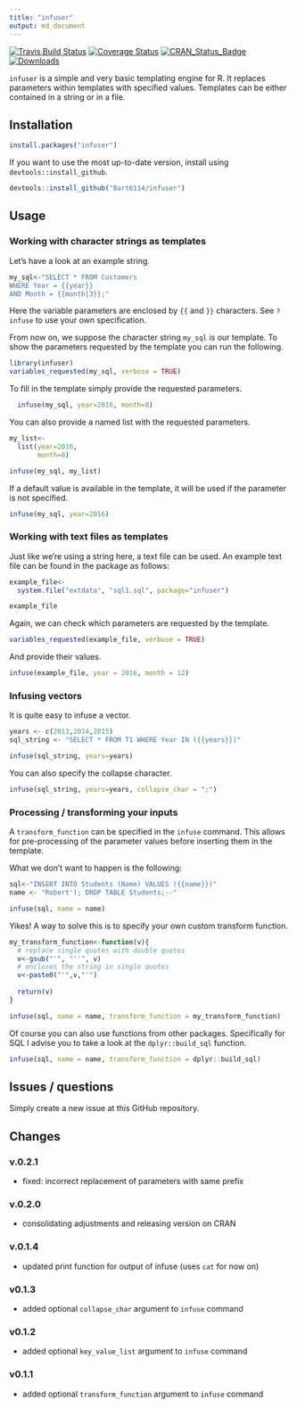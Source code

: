```yaml
---
title: "infuser"
output: md_document
---
```


[![Travis Build Status](https://travis-ci.org/Bart6114/infuser.svg)](https://travis-ci.org/Bart6114/infuser)
[![Coverage Status](https://coveralls.io/repos/Bart6114/infuser/badge.svg)](https://coveralls.io/r/Bart6114/infuser)
[![CRAN_Status_Badge](http://www.r-pkg.org/badges/version/infuser)](http://cran.r-project.org/web/packages/infuser)
[![Downloads](http://cranlogs.r-pkg.org/badges/infuser)](http://cran.rstudio.com/package=infuser)

```infuser``` is a simple and very basic templating engine for R. It replaces parameters within templates with specified values. Templates can be either contained in a string or in a file.

## Installation

```r
install.packages("infuser")
```

If you want to use the most up-to-date version, install using ```devtools::install_github```.

```r
devtools::install_github("Bart6114/infuser")
```

## Usage

### Working with character strings as templates

Let's have a look at an example string.

```r
my_sql<-"SELECT * FROM Customers
WHERE Year = {{year}}
AND Month = {{month|3}};"
```

Here the variable parameters are enclosed by ```{{``` and ```}}``` characters. See ```?infuse``` to use your own specification.

From now on, we suppose the character string ```my_sql```  is our template. To show the parameters requested by the template you can run the following.

```r
library(infuser)
variables_requested(my_sql, verbose = TRUE)
```

To fill in the template simply provide the requested parameters.

```r
  infuse(my_sql, year=2016, month=8)
```

You can also provide a named list with the requested parameters.

```r
my_list<- 
  list(year=2016,
       month=8)

infuse(my_sql, my_list)
```

If a default value is available in the template, it will be used if the parameter is not specified.

```r
infuse(my_sql, year=2016)
```

### Working with text files as templates

Just like we're using a string here, a text file can be used. An example text file can be found in the package as follows:

```r
example_file<-
  system.file("extdata", "sql1.sql", package="infuser")

example_file
```

Again, we can check which parameters are requested by the template.

```r
variables_requested(example_file, verbose = TRUE)
```

And provide their values.

```r
infuse(example_file, year = 2016, month = 12)
```

### Infusing vectors

It is quite easy to infuse a vector.

```r
years <- c(2013,2014,2015)
sql_string <- "SELECT * FROM T1 WHERE Year IN ({{years}})"

infuse(sql_string, years=years)
```

You can also specify the collapse character.

```r
infuse(sql_string, years=years, collapse_char = ";")
```



### Processing / transforming your inputs

A ```transform_function``` can be specified in the ```infuse``` command. This allows for pre-processing of the parameter values before inserting them in the template.

What we don't want to happen is the following:

```r
sql<-"INSERT INTO Students (Name) VALUES ({{name}})"
name <- "Robert'); DROP TABLE Students;--"

infuse(sql, name = name)
```

Yikes! A way to solve this is to specify your own custom transform function.

```r
my_transform_function<-function(v){
  # replace single quotes with double quotes
  v<-gsub("'", "''", v)
  # encloses the string in single quotes
  v<-paste0("'",v,"'")
  
  return(v)
}

infuse(sql, name = name, transform_function = my_transform_function)
```

Of course you can also use functions from other packages. Specifically for SQL I advise you to take a look at the ```dplyr::build_sql``` function.


```r
infuse(sql, name = name, transform_function = dplyr::build_sql)
```

## Issues / questions

Simply create a new issue at this GitHub repository.


## Changes

### v.0.2.1
- fixed: incorrect replacement of parameters with same prefix

### v.0.2.0
- consolidating adjustments and releasing version on CRAN

### v.0.1.4
- updated print function for output of infuse (uses ```cat``` for now on)

### v0.1.3
- added optional ```collapse_char``` argument to ```infuse``` command

### v0.1.2
- added optional ```key_value_list``` argument to ```infuse``` command

### v0.1.1
- added optional ```transform_function``` argument to ```infuse``` command

